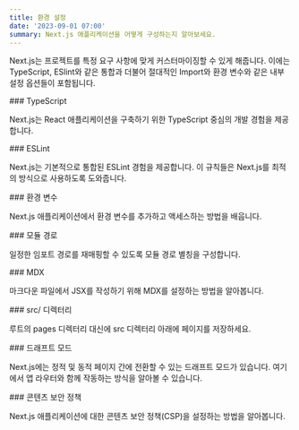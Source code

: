 ```yaml
---
title: 환경 설정
date: '2023-09-01 07:00'
summary: Next.js 애플리케이션을 어떻게 구성하는지 알아보세요.
---
```


Next.js는 프로젝트를 특정 요구 사항에 맞게 커스터마이징할 수 있게 해줍니다. 이에는 TypeScript, ESlint와 같은 통합과 더불어 절대적인 Import와 환경 변수와 같은 내부 설정 옵션들이 포함됩니다.

<div className="grid grid-cols-1 sm:grid-cols-2 gap-4">

<Card href="/docs/nextjs/configuring/typescript">
### TypeScript

Next.js는 React 애플리케이션을 구축하기 위한 TypeScript 중심의 개발 경험을 제공합니다.
</Card>

<Card href="/docs/nextjs/configuring/eslint">
### ESLint

Next.js는 기본적으로 통합된 ESLint 경험을 제공합니다. 이 규칙들은 Next.js를 최적의 방식으로 사용하도록 도와줍니다.
</Card>

<Card href="/docs/nextjs/configuring/environment-variables">
### 환경 변수

Next.js 애플리케이션에서 환경 변수를 추가하고 액세스하는 방법을 배웁니다.
</Card>

<Card href="/docs/nextjs/configuring/absolute-imports-and-module-aliases">
### 모듈 경로

일정한 임포트 경로를 재매핑할 수 있도록 모듈 경로 별칭을 구성합니다.
</Card>

<Card href="/docs/nextjs/configuring/mdx">
### MDX

마크다운 파일에서 JSX를 작성하기 위해 MDX를 설정하는 방법을 알아봅니다.
</Card>

<Card href="/docs/nextjs/configuring/src-directory">
### src/ 디렉터리

루트의 pages 디렉터리 대신에 src 디렉터리 아래에 페이지를 저장하세요.
</Card>

<Card href="/docs/nextjs/configuring/draft-mode">
### 드래프트 모드

Next.js에는 정적 및 동적 페이지 간에 전환할 수 있는 드래프트 모드가 있습니다. 여기에서 앱 라우터와 함께 작동하는 방식을 알아볼 수 있습니다.
</Card>

<Card href="/docs/nextjs/configuring/content-security-policy">
### 콘텐츠 보안 정책

Next.js 애플리케이션에 대한 콘텐츠 보안 정책(CSP)을 설정하는 방법을 알아봅니다.
</Card>

</div>